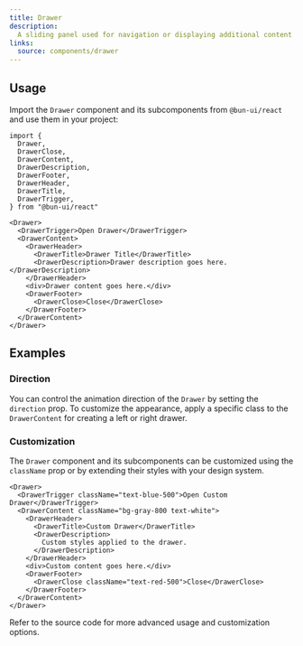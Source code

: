```yaml
---
title: Drawer
description:
  A sliding panel used for navigation or displaying additional content.
links:
  source: components/drawer
---
```


<ComponentPreview name="drawer-basic" />

## Usage

Import the `Drawer` component and its subcomponents from `@bun-ui/react` and use
them in your project:

```tsx
import {
  Drawer,
  DrawerClose,
  DrawerContent,
  DrawerDescription,
  DrawerFooter,
  DrawerHeader,
  DrawerTitle,
  DrawerTrigger,
} from "@bun-ui/react"
```

```tsx
<Drawer>
  <DrawerTrigger>Open Drawer</DrawerTrigger>
  <DrawerContent>
    <DrawerHeader>
      <DrawerTitle>Drawer Title</DrawerTitle>
      <DrawerDescription>Drawer description goes here.</DrawerDescription>
    </DrawerHeader>
    <div>Drawer content goes here.</div>
    <DrawerFooter>
      <DrawerClose>Close</DrawerClose>
    </DrawerFooter>
  </DrawerContent>
</Drawer>
```

## Examples

### Direction

You can control the animation direction of the `Drawer` by setting the
`direction` prop. To customize the appearance, apply a specific class to the
`DrawerContent` for creating a left or right drawer.

<ComponentPreview name="drawer-directions" />

### Customization

The `Drawer` component and its subcomponents can be customized using the
`className` prop or by extending their styles with your design system.

```tsx
<Drawer>
  <DrawerTrigger className="text-blue-500">Open Custom Drawer</DrawerTrigger>
  <DrawerContent className="bg-gray-800 text-white">
    <DrawerHeader>
      <DrawerTitle>Custom Drawer</DrawerTitle>
      <DrawerDescription>
        Custom styles applied to the drawer.
      </DrawerDescription>
    </DrawerHeader>
    <div>Custom content goes here.</div>
    <DrawerFooter>
      <DrawerClose className="text-red-500">Close</DrawerClose>
    </DrawerFooter>
  </DrawerContent>
</Drawer>
```

Refer to the source code for more advanced usage and customization options.
